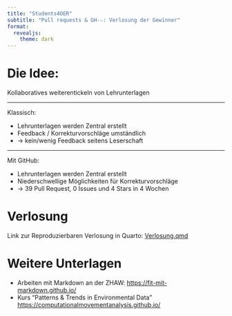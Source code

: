 ```yaml
---
title: "Students4OER"
subtitle: "Pull requests & GH-☆: Verlosung der Gewinner"
format:
  revealjs: 
    theme: dark
---
```



# Die Idee:

Kollaboratives weiterentickeln von Lehrunterlagen


---



Klassisch:

- Lehrunterlagen werden Zentral erstellt 
- Feedback / Korrekturvorschläge umständlich
- → kein/wenig Feedback seitens Leserschaft


---

Mit GitHub:

- Lehrunterlagen werden Zentral erstellt
- Niederschwellige Möglichkeiten für Korrekturvorschläge
- → 39 Pull Request, 0 Issues und 4 Stars in 4 Wochen


# Verlosung

Link zur Reproduzierbaren Verlosung in Quarto: [Verlosung.qmd](HS23-Verlosung/Verlosung.html){target="_blank"}

# Weitere Unterlagen

- Arbeiten mit Markdown an der ZHAW: <https://fit-mit-markdown.github.io/>
- Kurs "Patterns & Trends in Environmental Data" <https://computationalmovementanalysis.github.io/>



